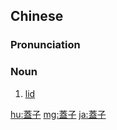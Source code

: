 {{also|盖子}}
==Chinese==
{{zh-forms|s=盖子}}

===Pronunciation===
{{zh-pron
|m=gàizi
|c=goi3 zi2
|cat=n
}}

===Noun===
{{zh-noun|mw=個}}

# [[lid]]

[[hu:蓋子]]
[[mg:蓋子]]
[[ja:蓋子]]